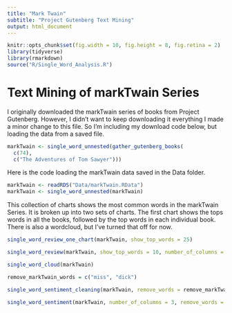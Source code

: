 ```yaml
---
title: "Mark Twain"
subtitle: "Project Gutenberg Text Mining"
output: html_document
---
```


```r
knitr::opts_chunk$set(fig.width = 10, fig.height = 8, fig.retina = 2)
library(tidyverse)
library(rmarkdown)
source("R/Single_Word_Analysis.R")
```

# Text Mining of markTwain Series

I originally downloaded the markTwain series of books from Project Gutenberg. However, I didn't want to keep downloading it everything I made a minor change to this file. So I'm including my download code below, but loading the data from a saved file.

```r
markTwain <- single_word_unnested(gather_gutenberg_books(
  c(74), 
  c("The Adventures of Tom Sawyer")))
```

Here is the code loading the markTwain data saved in the Data folder.
```r
markTwain <- readRDS("Data/markTwain.RData")
markTwain <- single_word_unnested(markTwain)
```

This collection of charts shows the most common words in the markTwain Series. It is broken up into two sets of charts. The first chart shows the tops words in all the books, followed by the top words in each individual book. There is also a wordcloud, but I've turned that off for now.
```r
single_word_review_one_chart(markTwain, show_top_words = 25)
```

```r
single_word_review(markTwain, show_top_words = 10, number_of_columns = 3)
```

```r
single_word_cloud(markTwain)
```


```r
remove_markTwain_words = c("miss", "dick")

single_word_sentiment_cleaning(markTwain, remove_words = remove_markTwain_words, words_shown = 15, number_of_columns = 3)
```

```r
single_word_sentiment(markTwain, number_of_columns = 3, remove_words = remove_markTwain_words)
```


